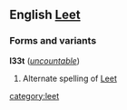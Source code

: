==English [[Leet]]==

===Forms and variants===
'''l33t''' (''[[uncountable]]'')
#Alternate spelling of [[Leet]]
[[category:leet]]
